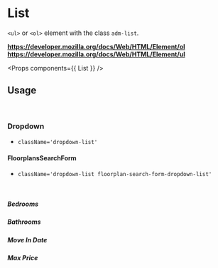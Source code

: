 <!-- Packages -->

<!-- Components -->

<!-- Config -->

<!-- Mock Data -->

# List

`<ul>` or `<ol>` element with the class `adm-list`.

**https://developer.mozilla.org/docs/Web/HTML/Element/ol**  
**https://developer.mozilla.org/docs/Web/HTML/Element/ul**  

<Preview>
  <List items={ListMock} />
</Preview>

<Props components={{ List }} />

## Usage

<br/>

### Dropdown

- `className='dropdown-list'`

<Preview>
  <List className='dropdown-list' items={DropdownListMock} />
</Preview>

#### FloorplansSearchForm

- `className='dropdown-list floorplan-search-form-dropdown-list'`

<br/>

##### Bedrooms

<Preview>
  <List 
    className='dropdown-list floorplan-search-form-dropdown-list'
    items={FloorplansSearchFormDropdownItems.Bedrooms} 
  />
</Preview>

##### Bathrooms

<Preview>
  <List 
    className='dropdown-list floorplan-search-form-dropdown-list'
    items={FloorplansSearchFormDropdownItems.Bathrooms} 
  />
</Preview>

##### Move In Date

<Preview>
  <List 
    className='dropdown-list floorplan-search-form-dropdown-list'
    items={FloorplansSearchFormDropdownItems.MoveInDate} 
  />
</Preview>

##### Max Price

<Preview>
  <List 
    className='dropdown-list floorplan-search-form-dropdown-list'
    items={FloorplansSearchFormDropdownItems.MaxPrice} 
  />
</Preview>
